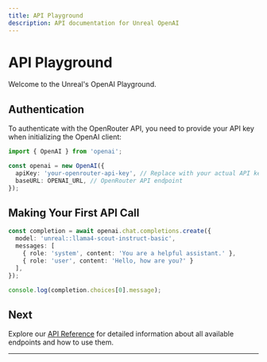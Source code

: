 ```yaml
---
title: API Playground
description: API documentation for Unreal OpenAI
---
```


# API Playground

Welcome to the Unreal's OpenAI Playground.

## Authentication

To authenticate with the OpenRouter API, you need to provide your API key when initializing the OpenAI client:

```typescript
import { OpenAI } from 'openai';

const openai = new OpenAI({
  apiKey: 'your-openrouter-api-key', // Replace with your actual API key
  baseURL: OPENAI_URL, // OpenRouter API endpoint
});
```

## Making Your First API Call

```typescript
const completion = await openai.chat.completions.create({
  model: 'unreal::llama4-scout-instruct-basic',
  messages: [
    { role: 'system', content: 'You are a helpful assistant.' },
    { role: 'user', content: 'Hello, how are you?' }
  ],
});

console.log(completion.choices[0].message);
```

## Next

Explore our [API Reference](/openai/v1) for detailed information about all available endpoints and how to use them.

---
